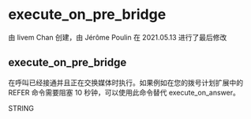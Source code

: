 # execute_on_pre_bridge 

由 livem Chan 创建，由 Jérôme Poulin 在 2021.05.13 进行了最后修改

## execute_on_pre_bridge

在呼叫已经接通并且正在交换媒体时执行。如果例如在您的拨号计划扩展中的 REFER 命令需要阻塞 10 秒钟，可以使用此命令替代 execute_on_answer。

STRING